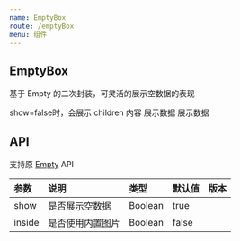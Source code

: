 ```yaml
---
name: EmptyBox
route: /emptyBox
menu: 组件
---
```



## EmptyBox

基于 Empty 的二次封装，可灵活的展示空数据的表现

<Playground>
  <EmptyBox show={false}>
    show=false时，会展示 children 内容
  </EmptyBox>
</Playground>

<Playground>
  <EmptyBox
    show
    description="antd自带的"
  >
    展示数据
  </EmptyBox>
</Playground>

<Playground>
  <EmptyBox
    show
    inside
    description="内置的"
    imageStyle={{ height: 180 }}
  >
    展示数据
  </EmptyBox>
</Playground>

## API

支持原 [Empty](https://3x.ant.design/components/empty-cn/) API

|参数|说明|类型|默认值|版本|
|:--|:--|:--|:--|:--|
|show|是否展示空数据|Boolean|true||
|inside|是否使用内置图片|Boolean|false|